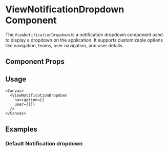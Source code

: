 

<Meta of={ViewNotificationDropdown} />

# ViewNotificationDropdown Component

The `ViewNotificationDropdown` is a notification dropdown component used to display a dropdown on the application. It supports customizable options like navigation, teams, user navigation, and user details.

## Component Props

<Canvas of={ViewNotificationDropdown.Default} />

<Controls />

## Usage

```tsx
<Canvas>
  <ViewNotificationDropdown
    navigation=[]
    user={{}}
  />
</Canvas>
```

## Examples

### Default Notification dropdown

<Canvas of={ViewNotificationDropdown.Default} />

